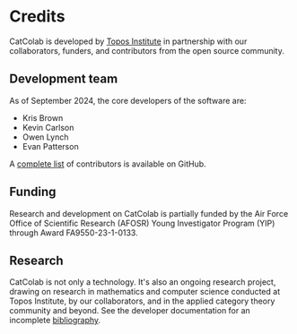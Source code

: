 # Credits

CatColab is developed by [Topos Institute](https://topos.site/) in partnership
with our collaborators, funders, and contributors from the open source
community.

## Development team

As of September 2024, the core developers of the software are:

- Kris Brown
- Kevin Carlson
- Owen Lynch
- Evan Patterson

A [complete
list](https://github.com/ToposInstitute/CatColab/graphs/contributors) of
contributors is available on GitHub.

## Funding

Research and development on CatColab is partially funded by the Air Force Office
of Scientific Research (AFOSR) Young Investigator Program (YIP) through Award
FA9550-23-1-0133.

## Research

CatColab is not only a technology. It's also an ongoing research project,
drawing on research in mathematics and computer science conducted at Topos
Institute, by our collaborators, and in the applied category theory community
and beyond. See the developer documentation for an incomplete
[bibliography](https://next.catcolab.org/dev/bib-0001.xml).
